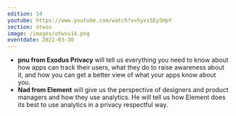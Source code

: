 ```yaml
---
edition: 14
youtube: https://www.youtube.com/watch?v=5yxsSEySHpY
section: otwsu
image: /images/otwsu14.png
eventdate: 2022-03-30
---
```


- **pnu from Exodus Privacy** will tell us everything you need to know about
     how apps can track their users, what they do to raise awareness about it,
     and how you can get a better view of what your apps know about you.
- **Nad from Element** will give us the perspective of designers and product 
     managers and how they use analytics. He will tell us how Element does its
     best to use analytics in a privacy respectful way.